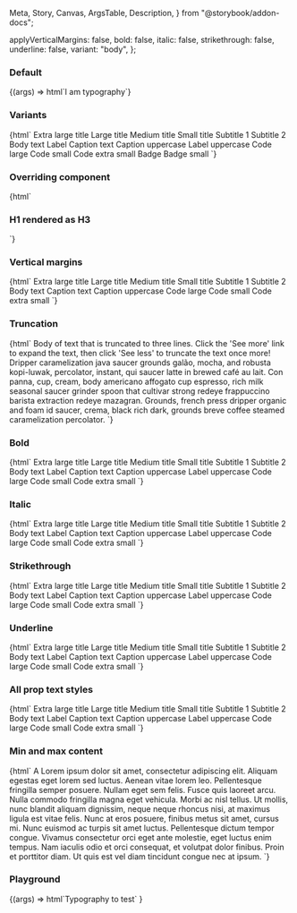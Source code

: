   Meta,
  Story,
  Canvas,
  ArgsTable,
  Description,
} from "@storybook/addon-docs";

<Meta title="Web Components/Typography" component="ic-typography" />

<Description markdown={readme} />

  applyVerticalMargins: false,
  bold: false,
  italic: false,
  strikethrough: false,
  underline: false,
  variant: "body",
};

### Default

<Canvas>
  <Story name="Default">
    {(args) => html`<ic-typography>I am typography</ic-typography>`}
  </Story>
</Canvas>

### Variants

<Canvas>
  <Story name="Variants">
    {html`
      <ic-typography variant="h1">Extra large title</ic-typography>
      <ic-typography variant="h2">Large title</ic-typography>
      <ic-typography variant="h3">Medium title</ic-typography>
      <ic-typography variant="h4">Small title</ic-typography>
      <ic-typography variant="subtitle-large">Subtitle 1</ic-typography>
      <ic-typography variant="subtitle-small">Subtitle 2</ic-typography>
      <ic-typography variant="body">Body text</ic-typography>
      <ic-typography variant="label">Label</ic-typography>
      <ic-typography variant="caption">Caption text</ic-typography>
      <ic-typography variant="caption-uppercase"
        >Caption uppercase</ic-typography
      >
      <ic-typography variant="label-uppercase">Label uppercase</ic-typography>
      <ic-typography variant="code-large">Code large</ic-typography>
      <ic-typography variant="code-small">Code small</ic-typography>
      <ic-typography variant="code-extra-small">Code extra small</ic-typography>
      <ic-typography variant="badge">Badge</ic-typography>
      <ic-typography variant="badge-small">Badge small</ic-typography>
    `}
  </Story>
</Canvas>

### Overriding component

<Canvas>
  <Story name="Component override">{html`
    <ic-typography variant="h1"><h3>H1 rendered as H3</h3></ic-typography>
  `}</Story>
</Canvas>

### Vertical margins

<Canvas>
  <Story name="Vertical margins">
    {html`
      <ic-typography apply-vertical-margins variant="h1"
        >Extra large title</ic-typography
      >
      <ic-typography apply-vertical-margins variant="h2"
        >Large title</ic-typography
      >
      <ic-typography apply-vertical-margins variant="h3"
        >Medium title</ic-typography
      >
      <ic-typography apply-vertical-margins variant="h4"
        >Small title</ic-typography
      >
      <ic-typography apply-vertical-margins variant="subtitle-large"
        >Subtitle 1</ic-typography
      >
      <ic-typography apply-vertical-margins variant="subtitle-small"
        >Subtitle 2</ic-typography
      >
      <ic-typography apply-vertical-margins variant="body"
        >Body text</ic-typography
      >
      <ic-typography apply-vertical-margins variant="caption"
        >Caption text</ic-typography
      >
      <ic-typography apply-vertical-margins variant="caption-uppercase"
        >Caption uppercase</ic-typography
      >
      <ic-typography apply-vertical-margins variant="code-large"
        >Code large</ic-typography
      >
      <ic-typography apply-vertical-margins variant="code-small"
        >Code small</ic-typography
      >
      <ic-typography apply-vertical-margins variant="code-extra-small"
        >Code extra small</ic-typography
      >
    `}
  </Story>
</Canvas>

### Truncation

<Canvas>
  <Story name="Truncation">
    {html`
      <ic-typography max-lines="3" variant="body">
        Body of text that is truncated to three lines. Click the 'See more' link
        to expand the text, then click 'See less' to truncate the text once
        more!
        <br />
        Dripper caramelization java saucer grounds galão, mocha, and robusta
        kopi-luwak, percolator, instant, qui saucer latte in brewed café au
        lait. Con panna, cup, cream, body americano affogato cup espresso, rich
        milk seasonal saucer grinder spoon that cultivar strong redeye
        frappuccino barista extraction redeye mazagran. Grounds, french press
        dripper organic and foam id saucer, crema, black rich dark, grounds
        breve coffee steamed caramelization percolator.
      </ic-typography>
    `}
  </Story>
</Canvas>

### Bold

<Canvas>
  <Story name="Bold">
    {html`
      <ic-typography variant="h1" bold="true">Extra large title</ic-typography>
      <ic-typography variant="h2" bold="true">Large title</ic-typography>
      <ic-typography variant="h3" bold="true">Medium title</ic-typography>
      <ic-typography variant="h4" bold="true">Small title</ic-typography>
      <ic-typography variant="subtitle-large" bold="true"
        >Subtitle 1</ic-typography
      >
      <ic-typography variant="subtitle-small" bold="true"
        >Subtitle 2</ic-typography
      >
      <ic-typography variant="body" bold="true">Body text</ic-typography>
      <ic-typography variant="label" bold="true">Label</ic-typography>
      <ic-typography variant="caption" bold="true">Caption text</ic-typography>
      <ic-typography variant="caption-uppercase" bold="true"
        >Caption uppercase</ic-typography
      >
      <ic-typography variant="label-uppercase" bold="true"
        >Label uppercase</ic-typography
      >
      <ic-typography variant="code-large" bold="true">Code large</ic-typography>
      <ic-typography variant="code-small" bold="true">Code small</ic-typography>
      <ic-typography variant="code-extra-small" bold="true"
        >Code extra small</ic-typography
      >
    `}
  </Story>
</Canvas>

### Italic

<Canvas>
  <Story name="Italic">
    {html`
      <ic-typography variant="h1" italic="true"
        >Extra large title</ic-typography
      >
      <ic-typography variant="h2" italic="true">Large title</ic-typography>
      <ic-typography variant="h3" italic="true">Medium title</ic-typography>
      <ic-typography variant="h4" italic="true">Small title</ic-typography>
      <ic-typography variant="subtitle-large" italic="true"
        >Subtitle 1</ic-typography
      >
      <ic-typography variant="subtitle-small" italic="true"
        >Subtitle 2</ic-typography
      >
      <ic-typography variant="body" italic="true">Body text</ic-typography>
      <ic-typography variant="label" italic="true">Label</ic-typography>
      <ic-typography variant="caption" italic="true"
        >Caption text</ic-typography
      >
      <ic-typography variant="caption-uppercase" italic="true"
        >Caption uppercase</ic-typography
      >
      <ic-typography variant="label-uppercase" italic="true"
        >Label uppercase</ic-typography
      >
      <ic-typography variant="code-large" italic="true"
        >Code large</ic-typography
      >
      <ic-typography variant="code-small" italic="true"
        >Code small</ic-typography
      >
      <ic-typography variant="code-extra-small" italic="true"
        >Code extra small</ic-typography
      >
    `}
  </Story>
</Canvas>

### Strikethrough

<Canvas>
  <Story name="Strikethrough">
    {html`
      <ic-typography variant="h1" strikethrough="true"
        >Extra large title</ic-typography
      >
      <ic-typography variant="h2" strikethrough="true"
        >Large title</ic-typography
      >
      <ic-typography variant="h3" strikethrough="true"
        >Medium title</ic-typography
      >
      <ic-typography variant="h4" strikethrough="true"
        >Small title</ic-typography
      >
      <ic-typography variant="subtitle-large" strikethrough="true"
        >Subtitle 1</ic-typography
      >
      <ic-typography variant="subtitle-small" strikethrough="true"
        >Subtitle 2</ic-typography
      >
      <ic-typography variant="body" strikethrough="true"
        >Body text</ic-typography
      >
      <ic-typography variant="label" strikethrough="true">Label</ic-typography>
      <ic-typography variant="caption" strikethrough="true"
        >Caption text</ic-typography
      >
      <ic-typography variant="caption-uppercase" strikethrough="true"
        >Caption uppercase</ic-typography
      >
      <ic-typography variant="label-uppercase" strikethrough="true"
        >Label uppercase</ic-typography
      >
      <ic-typography variant="code-large" strikethrough="true"
        >Code large</ic-typography
      >
      <ic-typography variant="code-small" strikethrough="true"
        >Code small</ic-typography
      >
      <ic-typography variant="code-extra-small" strikethrough="true"
        >Code extra small</ic-typography
      >
    `}
  </Story>
</Canvas>

### Underline

<Canvas>
  <Story name="Underline">
    {html`
      <ic-typography variant="h1" underline="true"
        >Extra large title</ic-typography
      >
      <ic-typography variant="h2" underline="true">Large title</ic-typography>
      <ic-typography variant="h3" underline="true">Medium title</ic-typography>
      <ic-typography variant="h4" underline="true">Small title</ic-typography>
      <ic-typography variant="subtitle-large" underline="true"
        >Subtitle 1</ic-typography
      >
      <ic-typography variant="subtitle-small" underline="true"
        >Subtitle 2</ic-typography
      >
      <ic-typography variant="body" underline="true">Body text</ic-typography>
      <ic-typography variant="label" underline="true">Label</ic-typography>
      <ic-typography variant="caption" underline="true"
        >Caption text</ic-typography
      >
      <ic-typography variant="caption-uppercase" underline="true"
        >Caption uppercase</ic-typography
      >
      <ic-typography variant="label-uppercase" underline="true"
        >Label uppercase</ic-typography
      >
      <ic-typography variant="code-large" underline="true"
        >Code large</ic-typography
      >
      <ic-typography variant="code-small" underline="true"
        >Code small</ic-typography
      >
      <ic-typography variant="code-extra-small" underline="true"
        >Code extra small</ic-typography
      >
    `}
  </Story>
</Canvas>

### All prop text styles

<Canvas>
  <Story name="All prop text styles">
    {html`
      <ic-typography
        variant="h1"
        strikethrough="true"
        italic="true"
        bold="true"
        underline="true"
        >Extra large title</ic-typography
      >
      <ic-typography
        variant="h2"
        strikethrough="true"
        italic="true"
        bold="true"
        underline="true"
        >Large title</ic-typography
      >
      <ic-typography
        variant="h3"
        strikethrough="true"
        italic="true"
        bold="true"
        underline="true"
        >Medium title</ic-typography
      >
      <ic-typography
        variant="h4"
        strikethrough="true"
        italic="true"
        bold="true"
        underline="true"
        >Small title</ic-typography
      >
      <ic-typography
        variant="subtitle-large"
        strikethrough="true"
        italic="true"
        bold="true"
        underline="true"
        >Subtitle 1</ic-typography
      >
      <ic-typography
        variant="subtitle-small"
        strikethrough="true"
        italic="true"
        bold="true"
        underline="true"
        >Subtitle 2</ic-typography
      >
      <ic-typography
        variant="body"
        strikethrough="true"
        italic="true"
        bold="true"
        underline="true"
        >Body text</ic-typography
      >
      <ic-typography
        variant="label"
        strikethrough="true"
        italic="true"
        bold="true"
        underline="true"
        >Label</ic-typography
      >
      <ic-typography
        variant="caption"
        strikethrough="true"
        italic="true"
        bold="true"
        underline="true"
        >Caption text</ic-typography
      >
      <ic-typography
        variant="caption-uppercase"
        strikethrough="true"
        italic="true"
        bold="true"
        underline="true"
        >Caption uppercase</ic-typography
      >
      <ic-typography
        variant="label-uppercase"
        strikethrough="true"
        italic="true"
        bold="true"
        underline="true"
        >Label uppercase</ic-typography
      >
      <ic-typography
        variant="code-large"
        strikethrough="true"
        italic="true"
        bold="true"
        underline="true"
        >Code large</ic-typography
      >
      <ic-typography
        variant="code-small"
        strikethrough="true"
        italic="true"
        bold="true"
        underline="true"
        >Code small</ic-typography
      >
      <ic-typography
        variant="code-extra-small"
        strikethrough="true"
        italic="true"
        bold="true"
        underline="true"
        >Code extra small</ic-typography
      >
    `}
  </Story>
</Canvas>

### Min and max content

<Canvas>
  <Story name="Min and max content" parameters={{ loki: { skip: true } }}>
    {html`
      <ic-typography variant="body">A</ic-typography>
      <ic-typography variant="body"
        >Lorem ipsum dolor sit amet, consectetur adipiscing elit. Aliquam
        egestas eget lorem sed luctus. Aenean vitae lorem leo. Pellentesque
        fringilla semper posuere. Nullam eget sem felis. Fusce quis laoreet
        arcu. Nulla commodo fringilla magna eget vehicula. Morbi ac nisl tellus.
        Ut mollis, nunc blandit aliquam dignissim, neque neque rhoncus nisi, at
        maximus ligula est vitae felis. Nunc at eros posuere, finibus metus sit
        amet, cursus mi. Nunc euismod ac turpis sit amet luctus. Pellentesque
        dictum tempor congue. Vivamus consectetur orci eget ante molestie, eget
        luctus enim tempus. Nam iaculis odio et orci consequat, et volutpat
        dolor finibus. Proin et porttitor diam. Ut quis est vel diam tincidunt
        congue nec at ipsum.</ic-typography
      >
    `}
  </Story>
</Canvas>

### Playground

<Canvas>
  <Story
    args={defaultArgs}
    argTypes={{
      variant: {
        options: [
          "body",
          "caption",
          "h1",
          "h2",
          "h3",
          "h4",
          "label",
          "subtitle-large",
          "subtitle-small",
          "label-uppercase",
          "caption-uppercase",
          "code-large",
          "code-small",
          "code-extra-small",
        ],
        control: { type: "select" },
      },
    }}
    name="Playground"
  >
    {(args) =>
      html`<ic-typography
        apply-vertical-margins=${args.applyVerticalMargins}
        variant=${args.variant}
        bold=${args.bold}
        italic=${args.italic}
        strikethrough=${args.strikethrough}
        underline=${args.underline}
        >Typography to test</ic-typography
      >`
    }
  </Story>
</Canvas>
